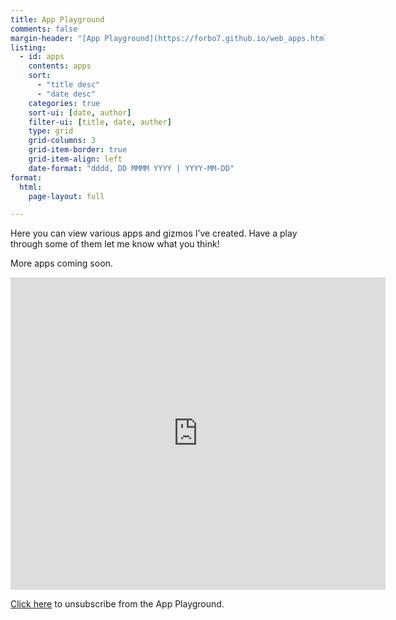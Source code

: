 ```yaml
---
title: App Playground
comments: false
margin-header: "[App Playground](https://forbo7.github.io/web_apps.html) © 2022 by [Salman Naqvi](https://forbo7.github.io/about.html) is licensed under [CC BY-SA 4.0](https://creativecommons.org/licenses/by-sa/4.0/?ref=chooser-v1)"
listing:
  - id: apps
    contents: apps
    sort:
      - "title desc"
      - "date desc"
    categories: true
    sort-ui: [date, author]
    filter-ui: [title, date, auther]
    type: grid
    grid-columns: 3
    grid-item-border: true
    grid-item-align: left
    date-format: "dddd, DD MMMM YYYY | YYYY-MM-DD"
format:
  html:
    page-layout: full

---
```


Here you can view various apps and gizmos I've created. Have a play through some of them let me know what you think!

More apps coming soon.

:::{#apps}
:::

<iframe src="https://docs.google.com/forms/d/e/1FAIpQLSe2xVvE7qoX9_zjpMzCcid5EczzKi2ahhx3GfcKdKIF5-qlQw/viewform?embedded=true" width="600" height="500"
frameborder="0" marginheight="0" marginwidth="0">Loading…</iframe>

[Click here](../unsubscribe.qmd) to unsubscribe from the App Playground.
